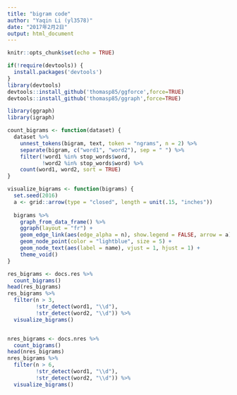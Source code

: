 ```yaml
---
title: "bigram code"
author: "Yaqin Li (yl3578)"
date: "2017年2月2日"
output: html_document
---
```


```r
knitr::opts_chunk$set(echo = TRUE)
```

```r
if(!require(devtools)) {
  install.packages('devtools')
}
library(devtools)
devtools::install_github('thomasp85/ggforce',force=TRUE)
devtools::install_github('thomasp85/ggraph',force=TRUE)

library(ggraph)
library(igraph)
```

```r
count_bigrams <- function(dataset) {
  dataset %>%
    unnest_tokens(bigram, text, token = "ngrams", n = 2) %>%
    separate(bigram, c("word1", "word2"), sep = " ") %>%
    filter(!word1 %in% stop_words$word,
           !word2 %in% stop_words$word) %>%
    count(word1, word2, sort = TRUE)
}

visualize_bigrams <- function(bigrams) {
  set.seed(2016)
  a <- grid::arrow(type = "closed", length = unit(.15, "inches"))
  
  bigrams %>%
    graph_from_data_frame() %>%
    ggraph(layout = "fr") +
    geom_edge_link(aes(edge_alpha = n), show.legend = FALSE, arrow = a) +
    geom_node_point(color = "lightblue", size = 5) +
    geom_node_text(aes(label = name), vjust = 1, hjust = 1) +
    theme_void()
}

res_bigrams <- docs.res %>%
  count_bigrams()
head(res_bigrams)
res_bigrams %>%
  filter(n > 3,
         !str_detect(word1, "\\d"),
         !str_detect(word2, "\\d")) %>%
  visualize_bigrams()


nres_bigrams <- docs.nres %>%
  count_bigrams()
head(nres_bigrams)
nres_bigrams %>%
  filter(n > 6,
         !str_detect(word1, "\\d"),
         !str_detect(word2, "\\d")) %>%
  visualize_bigrams()


```
